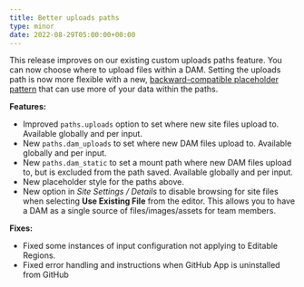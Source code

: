 ```yaml
---
title: Better uploads paths
type: minor
date: 2022-08-29T05:00:00+00:00
---
```

This release improves on our existing custom uploads paths feature. You can now choose where to upload files within a DAM. Setting the uploads path is now more flexible with a new, [backward-compatible placeholder pattern](/documentation/articles/adjusting-the-uploads-path/) that can use more of your data within the paths.

**Features:**

* Improved `paths.uploads` option to set where new site files upload to. Available globally and per input.
* New `paths.dam_uploads` to set where new DAM files upload to. Available globally and per input.
* New `paths.dam_static` to set a mount path where new DAM files upload to, but is excluded from the path saved. Available globally and per input.
* New placeholder style for the paths above.
* New option in *Site Settings / Details* to disable browsing for site files when selecting **Use Existing File** from the editor. This allows you to have a DAM as a single source of files/images/assets for team members.

**Fixes:**

* Fixed some instances of input configuration not applying to Editable Regions.
* Fixed error handling and instructions when GitHub App is uninstalled from GitHub